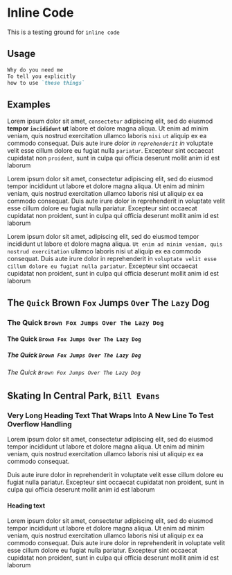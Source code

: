 
# Inline Code

This is a testing ground for `inline code`

## Usage

```markdown {3}
Why do you need me
To tell you explicitly
how to use `these things`
```

## Examples

Lorem ipsum dolor sit amet, `consectetur` adipiscing elit, sed do eiusmod **tempor `incididunt` ut** labore et dolore magna aliqua. Ut enim ad minim veniam, quis nostrud exercitation ullamco laboris `nisi` `ut` aliquip ex ea commodo consequat. Duis aute irure _dolor in `reprehenderit` in_ voluptate velit esse cillum dolore eu fugiat nulla `pariatur`. Excepteur sint occaecat cupidatat non `proident`, sunt in culpa qui officia deserunt mollit anim id est laborum

Lorem ipsum dolor sit amet, consectetur adipiscing elit, sed do eiusmod tempor incididunt ut labore et dolore magna aliqua. Ut enim ad minim veniam, quis nostrud exercitation ullamco laboris nisi ut aliquip ex ea commodo consequat. Duis aute irure dolor in reprehenderit in voluptate velit esse cillum dolore eu fugiat nulla pariatur. Excepteur sint occaecat cupidatat non proident, sunt in culpa qui officia deserunt mollit anim id est laborum

Lorem ipsum dolor sit amet, adipiscing elit, sed do eiusmod tempor incididunt ut labore et dolore magna aliqua. `Ut enim ad minim veniam, quis nostrud exercitation` ullamco laboris nisi ut aliquip ex ea commodo consequat. Duis aute irure dolor in reprehenderit in `voluptate velit esse cillum dolore eu fugiat nulla pariatur`. Excepteur sint occaecat cupidatat non proident, sunt in culpa qui officia deserunt mollit anim id est laborum

## The `Quick` Brown `Fox` Jumps `Over` The `Lazy` Dog

### The Quick `Brown Fox Jumps Over The Lazy Dog`

#### The Quick `Brown Fox Jumps Over The Lazy Dog`

##### The Quick `Brown Fox Jumps Over The Lazy Dog`

###### The Quick `Brown Fox Jumps Over The Lazy Dog`

## Skating In Central Park, `Bill Evans`

### Very Long Heading Text That Wraps Into A New Line To Test Overflow Handling

Lorem ipsum dolor sit amet, consectetur adipiscing elit, sed do eiusmod tempor incididunt ut labore et dolore magna aliqua. Ut enim ad minim veniam, quis nostrud exercitation ullamco laboris nisi ut aliquip ex ea commodo consequat.

Duis aute irure dolor in reprehenderit in voluptate velit esse cillum dolore eu fugiat nulla pariatur. Excepteur sint occaecat cupidatat non proident, sunt in culpa qui officia deserunt mollit anim id est laborum

#### Heading text

Lorem ipsum dolor sit amet, consectetur adipiscing elit, sed do eiusmod tempor incididunt ut labore et dolore magna aliqua. Ut enim ad minim veniam, quis nostrud exercitation ullamco laboris nisi ut aliquip ex ea commodo consequat. Duis aute irure dolor in reprehenderit in voluptate velit esse cillum dolore eu fugiat nulla pariatur. Excepteur sint occaecat cupidatat non proident, sunt in culpa qui officia deserunt mollit anim id est laborum
